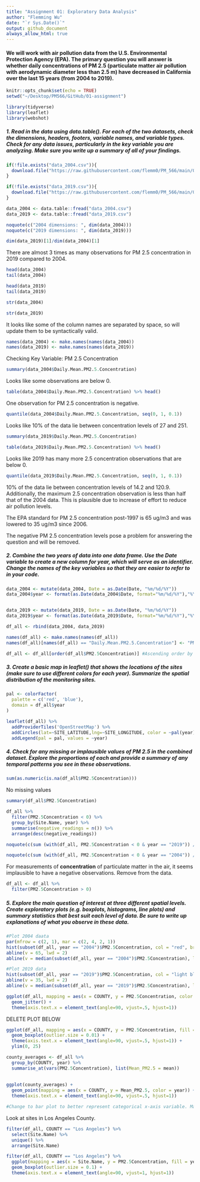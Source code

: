 ```yaml
---
title: "Assignment 01: Exploratory Data Analysis"
author: "Flemming Wu"
date: "`r Sys.Date()`"
output: github_document
always_allow_html: true
---
```

#### We will work with air pollution data from the U.S. Environmental Protection Agency (EPA). The primary question you will answer is whether daily concentrations of PM 2.5 (particulate matter air pollution with aerodynamic diameter less than 2.5 m) have decreased in California over the last 15 years (from 2004 to 2019).

```r
knitr::opts_chunk$set(echo = TRUE)
setwd("~/Desktop/PM566/GitHub/01-assignment")
```

```r
library(tidyverse)
library(leaflet)
library(webshot)
```


##### 1. Read in the data using data.table(). For each of the two datasets, check the dimensions, headers, footers, variable names, and variable types. Check for any data issues, particularly in the key variable you are analyzing. Make sure you write up a summary of all of your findings.

```r
if(!file.exists("data_2004.csv")){
  download.file("https://raw.githubusercontent.com/flemm0/PM_566/main/01-assignment/data_2004.csv", destfile = "data_2004.csv", method="libcurl", timeout = 60)
}

if(!file.exists("data_2019.csv")){
  download.file("https://raw.githubusercontent.com/flemm0/PM_566/main/01-assignment/data_2019.csv", destfile = "data_2019.csv", method="libcurl", timeout=60)
}

data_2004 <- data.table::fread("data_2004.csv")
data_2019 <- data.table::fread("data_2019.csv")
```

```r
noquote(c("2004 dimensions: ", dim(data_2004)))
noquote(c("2019 dimensions: ", dim(data_2019)))
```
```r
dim(data_2019)[1]/dim(data_2004)[1]
```
There are almost 3 times as many observations for PM 2.5 concentration in 2019 compared to 2004.

```r
head(data_2004)
tail(data_2004)
```

```r
head(data_2019)
tail(data_2019)
```

```r
str(data_2004)
```

```r
str(data_2019)
```
It looks like some of the column names are separated by space, so will update them to be syntactically valid.
```r
names(data_2004) <- make.names(names(data_2004))
names(data_2019) <- make.names(names(data_2019))
```

Checking Key Variable: PM 2.5 Concentration
```r
summary(data_2004$Daily.Mean.PM2.5.Concentration)
```
Looks like some observations are below 0.

```r
table(data_2004$Daily.Mean.PM2.5.Concentration) %>% head()
```
One observation for PM 2.5 concentration is negative.

```r
quantile(data_2004$Daily.Mean.PM2.5.Concentration, seq(0, 1, 0.1))
```
Looks like 10% of the data lie between concentration levels of 27 and 251.


```r
summary(data_2019$Daily.Mean.PM2.5.Concentration)
```
```r
table(data_2019$Daily.Mean.PM2.5.Concentration) %>% head()
```
Looks like 2019 has many more 2.5 concentration observations that are below 0.

```r
quantile(data_2019$Daily.Mean.PM2.5.Concentration, seq(0, 1, 0.1))
```
10% of the data lie between concentration levels of 14.2 and 120.9. Additionally, the maximum 2.5 concentration observation is less than half that of the 2004 data. This is plausible due to increase of effort to reduce air pollution levels.

The EPA standard for PM 2.5 concentration post-1997 is 65 ug/m3 and was lowered to 35 ug/m3 since 2006.

The negative PM 2.5 concentration levels pose a problem for answering the question and will be removed.







##### 2. Combine the two years of data into one data frame. Use the Date variable to create a new column for year, which will serve as an identifier. Change the names of the key variables so that they are easier to refer to in your code.

```r
data_2004 <- mutate(data_2004, Date = as.Date(Date, "%m/%d/%Y"))
data_2004$year <- format(as.Date(data_2004$Date, format="%m/%d/%Y"),"%Y")


data_2019 <- mutate(data_2019, Date = as.Date(Date, "%m/%d/%Y"))
data_2019$year <- format(as.Date(data_2019$Date, format="%m/%d/%Y"),"%Y")
```


```r
df_all <- rbind(data_2004, data_2019)

names(df_all) <- make.names(names(df_all))
names(df_all)[names(df_all) == "Daily.Mean.PM2.5.Concentration"] <- "PM2.5Concentration"

df_all <- df_all[order(df_all$PM2.5Concentration)] #Ascending order by PM 2.5

```






##### 3. Create a basic map in leaflet() that shows the locations of the sites (make sure to use different colors for each year). Summarize the spatial distribution of the monitoring sites.

```r

pal <- colorFactor(
  palette = c('red', 'blue'),
  domain = df_all$year
)

leaflet(df_all) %>%
  addProviderTiles('OpenStreetMap') %>%
  addCircles(lat=~SITE_LATITUDE,lng=~SITE_LONGITUDE, color = ~pal(year)) %>%
  addLegend(pal = pal, values = ~year)
```



##### 4. Check for any missing or implausible values of PM 2.5 in the combined dataset. Explore the proportions of each and provide a summary of any temporal patterns you see in these observations.

```r
sum(as.numeric(is.na(df_all$PM2.5Concentration)))
```
No missing values

```r
summary(df_all$PM2.5Concentration)
```


```r
df_all %>%
  filter(PM2.5Concentration < 0) %>%
  group_by(Site.Name, year) %>%
  summarise(negative_readings = n()) %>%
  arrange(desc(negative_readings))
```

```r
noquote(c(sum (with(df_all, PM2.5Concentration < 0 & year == "2019")) / nrow(filter(df_all, year == "2019")) * 100, "percent of 2019 data is negative"))

noquote(c(sum (with(df_all, PM2.5Concentration < 0 & year == "2004")) / nrow(filter(df_all, year == "2004")) * 100, "percent of 2004 data is negative"))

```

For measurements of __concentration__ of particulate matter in the air, it seems implausible to have a negative observations. Remove from the data.

```r
df_all <- df_all %>%
  filter(PM2.5Concentration > 0)
```







##### 5. Explore the main question of interest at three different spatial levels. Create exploratory plots (e.g. boxplots, histograms, line plots) and summary statistics that best suit each level of data. Be sure to write up explanations of what you observe in these data.



```r

#Plot 2004 daata
par(mfrow = c(2, 1), mar = c(2, 4, 2, 1))
hist(subset(df_all, year == "2004")$PM2.5Concentration, col = "red", breaks = 200, main = "2004 PM 2.5 Concentration", xlab = "PM 2.5")
abline(v = 65, lwd = 2)
abline(v = median(subset(df_all, year == "2004")$PM2.5Concentration), lwd = 2, col = "purple")

#Plot 2019 data
hist(subset(df_all, year == "2019")$PM2.5Concentration, col = "light blue", breaks = 200, main = "2019 PM 2.5 Concentration", xlab = "PM 2.5", xlim = c(0, 250))
abline(v = 35, lwd = 2)
abline(v = median(subset(df_all, year == "2019")$PM2.5Concentration), lwd = 2, col = "purple")

```

```r
ggplot(df_all, mapping = aes(x = COUNTY, y = PM2.5Concentration, color = year)) +
  geom_jitter() +
  theme(axis.text.x = element_text(angle=90, vjust=.5, hjust=1))
```




DELETE PLOT BELOW
```r
ggplot(df_all, mapping = aes(x = COUNTY, y = PM2.5Concentration, fill = year)) +
  geom_boxplot(outlier.size = 0.01) +
  theme(axis.text.x = element_text(angle=90, vjust=.5, hjust=1)) +
  ylim(0, 25)
```


```r
county_averages <- df_all %>%
  group_by(COUNTY, year) %>%
  summarise_at(vars(PM2.5Concentration), list(Mean_PM2.5 = mean))
  
  
ggplot(county_averages) +
  geom_point(mapping = aes(x = COUNTY, y = Mean_PM2.5, color = year)) +
  theme(axis.text.x = element_text(angle=90, vjust=.5, hjust=1))

#Change to bar plot to better represent categorical x-axis variable. Make a box plots per county.
```



Look at sites in Los Angeles County.
```r
filter(df_all, COUNTY == "Los Angeles") %>%
  select(Site.Name) %>%
  unique() %>%
  arrange(Site.Name)
```


```r
filter(df_all, COUNTY == "Los Angeles") %>%
  ggplot(mapping = aes(x = Site.Name, y = PM2.5Concentration, fill = year)) +
  geom_boxplot(outlier.size = 0.1) +
  theme(axis.text.x = element_text(angle=90, vjust=1, hjust=1))
```

